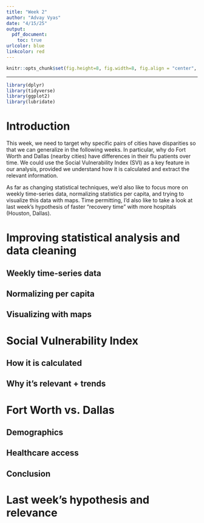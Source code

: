 ```yaml
---
title: "Week 2"
author: "Advay Vyas"
date: "4/15/25"
output:
  pdf_document:
    toc: true
urlcolor: blue
linkcolor: red
---
```


```r
knitr::opts_chunk$set(fig.height=8, fig.width=8, fig.align = "center", warning=FALSE, echo=FALSE, tidy=TRUE, tidy.opts=list(width.cutoff=60))
```

------------------------------------------------------------------------

```r
library(dplyr)
library(tidyverse)
library(ggplot2)
library(lubridate)
```

# Introduction
This week, we need to target why specific pairs of cities have disparities so that we can generalize in the following weeks. In particular, why do Fort Worth and Dallas (nearby cities) have differences in their flu patients over time. We could use the Social Vulnerability Index (SVI) as a key feature in our analysis, provided we understand how it is calculated and extract the relevant information.

As far as changing statistical techniques, we'd also like to focus more on weekly time-series data, normalizing statistics per capita, and trying to visualize this data with maps. Time permitting, I'd also like to take a look at last week's hypothesis of faster "recovery time" with more hospitals (Houston, Dallas).

\newpage

# Improving statistical analysis and data cleaning
## Weekly time-series data
## Normalizing per capita
## Visualizing with maps

# Social Vulnerability Index
## How it is calculated
## Why it's relevant + trends

# Fort Worth vs. Dallas
## Demographics
## Healthcare access
## Conclusion

# Last week's hypothesis and relevance

